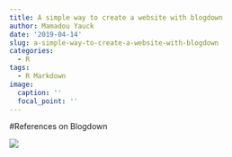 ```yaml
---
title: A simple way to create a website with blogdown
author: Mamadou Yauck
date: '2019-04-14'
slug: a-simple-way-to-create-a-website-with-blogdown
categories:
  - R
tags:
  - R Markdown
image:
  caption: ''
  focal_point: ''
---
```


#References on Blogdown

![](/static/img/blogdown-signpost-1.png)